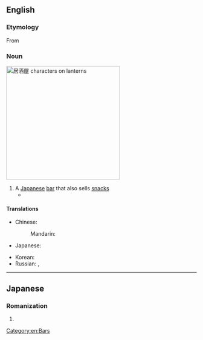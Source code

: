 ==English==
{{wikipedia}}

===Etymology===
From {{etyl|ja|en}} {{m|ja|居酒屋|tr=izakaya}}

===Noun===
[[File:居酒屋 lanterns.jpg|thumb|300px|居酒屋 characters on lanterns]]
{{en-noun|~|izakaya|izakayas}}

# A [[Japanese]] [[bar]] that also sells [[snack]]s
#* {{quote-journal|en|date=January 28, 2007|author=|title=Island Within an Island|work=New York Times|url=http://www.nytimes.com/2007/01/28/dining/28rest.html
|passage=The sprawling multipage menu offers cleanly executed dishes meant to accompany the sake, including standards like boiled edamame, and the filling rice balls called onigiri that you would expect at any '''izakaya''', or Japanese pub.}}

====Translations====
{{trans-top|a Japanese bar that also sells snack}}
* Chinese:
*: Mandarin: {{t+|cmn|居酒屋|tr=jūjiǔwū|sc=Hani}}
* Japanese: {{t+|ja|居酒屋|tr=いざかや, izakaya|sc=Jpan}}
{{trans-mid}}
* Korean: {{t|ko|이자카야|sc=Kore}}
* Russian: {{t+|ru|идзака́я|f}}, {{t|ru|изака́я|f|sc=Cyrl}}
{{trans-bottom}}

[[Category:en:Bars]]

----

==Japanese==

===Romanization===
{{ja-romaji}}

# {{ja-romanization of|いざかや}}